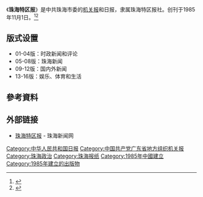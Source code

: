 {{Infobox Newspaper
| name = 珠海特区报
| image = [[文件:Zhuhai_Daily.jpg|220px]]
| type = [[日報|日報]]
| format = [[大报|大报]]
| owners = 珠海特区报社
| foundation = 1985年11月1日
| political = 
| language = [[简体中文|简体中文]]
| price = [[人民币|人民币]]1元
| headquarters = {{CHN}}[[广东省|广东省]][[珠海市|珠海市]][[香洲区|香洲区]]银桦路566号
| circulation = 约150万份
| website = [http://www.zhuhaidaily.com.cn/ 珠海特区报]
| CN = 44-0030
}}
《'''珠海特区报'''》是中共珠海市委的[[机关报|机关报]]和日报，隶属珠海特区报社。创刊于1985年11月1日。<ref>{{cite news|url=http://www.zhnews.net/html/20100713/090700,249551.html|title=《珠海特区报》简介|publisher=珠海新闻网|date=2010-07-13|deadurl=yes|archiveurl=https://web.archive.org/web/20100716203408/http://www.zhnews.net/html/20100713/090700,249551.html|archivedate=2010-07-16|accessdate=2014-09-04}}</ref><ref>{{cite news|url=http://zh.cnr.cn/zhfwzt/zhtq30/dsj/201006/t20100610_506562313.html|title=1985年珠海市大事记|publisher=央广网|date=2010-06-10|accessdate=2014-09-04|archive-date=2014-09-05|archive-url=https://web.archive.org/web/20140905045435/http://zh.cnr.cn/zhfwzt/zhtq30/dsj/201006/t20100610_506562313.html|dead-url=no}}</ref>

== 版式设置 ==
* 01-04版：时政新闻和评论
* 05-08版：珠海新闻
* 09-12版：国内外新闻
* 13-16版：娱乐、体育和生活

== 參考資料 ==
{{Reflist}}

== 外部链接 ==
* [http://www.zhuhaidaily.com.cn/ 珠海特区报]{{Wayback|url=http://www.zhuhaidaily.com.cn/ |date=20160128215234 }} - 珠海新闻网

{{媒体小作品}}
[[Category:中华人民共和国日报|Category:中华人民共和国日报]]
[[Category:中国共产党广东省地方组织机关报|Category:中国共产党广东省地方组织机关报]]
[[Category:珠海政治|Category:珠海政治]]
[[Category:珠海报纸|Category:珠海报纸]]
[[Category:1985年中國建立|Category:1985年中國建立]]
[[Category:1985年建立的出版物|Category:1985年建立的出版物]]